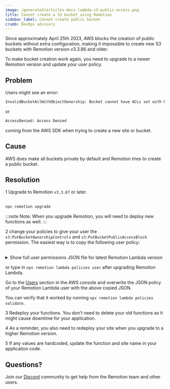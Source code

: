 ```yaml
---
image: /generated/articles-docs-lambda-s3-public-access.png
title: Cannot create a S3 bucket using Remotion
sidebar_label: Cannot create public bucket
crumb: DevOps advisory
---
```



Since approximately April 25th 2023, AWS blocks the creation of public buckets without extra configuration, making it impossible to create new S3 buckets with Remotion version v3.3.86 and older.

To make bucket creation work again, you need to upgrade to a newer Remotion version and update your user policy.

## Problem

Users might see an error:

```bash
InvalidBucketAclWithObjectOwnership: Bucket cannot have ACLs set with ObjectOwnership's BucketOwnerEnforced setting.
```

or

```bash
AccessDenied: Access Denied
```

coming from the AWS SDK when trying to create a new site or bucket.

## Cause

AWS does make all buckets private by default and Remotion tries to create a public bucket.

## Resolution

<Step>1</Step> Upgrade to Remotion <code>v3.3.87</code> or later. <br/><br/>

```bash
npx remotion upgrade
```

:::note
Note: When you upgrade Remotion, you will need to deploy new functions as well.
:::

<Step>2</Step> change your policies to give your user the <code> s3:PutBucketOwnershipControls</code> and <code>s3:PutBucketPublicAccessBlock</code> permission. The easiest way is to copy the following user policy: <br/><br/>

<details>
<summary>Show full user permissions JSON file for latest Remotion Lambda version
</summary>
<UserPolicy />
</details>

or type in `npx remotion lambda policies user` after upgrading Remotion Lambda.

Go to the [Users](https://us-east-1.console.aws.amazon.com/iamv2/home?region=us-east-1#/users) section in the AWS console and overwrite the JSON policy of your Remotion Lambda user with the above copied JSON.

You can verify that it worked by running `npx remotion lambda policies validate`.

<Step>3</Step> Redeploy your functions. You don't need to delete your old functions as it might cause downtime for your application. <br/>

<Step>4</Step> As a reminder, you also need to redeploy your site when you upgrade to a higher Remotion version. <br/>

<Step>5</Step> If any values are hardcoded, update the function and site name in your application code.

## Questions?

Join our [Discord](https://remotion.dev/discord) community to get help from the Remotion team and other users.
